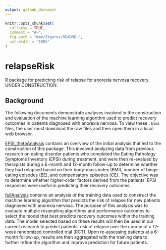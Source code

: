 ```yaml
---
output: github_document
---
```


<!-- README.md is generated from README.Rmd. Please edit that file -->

```r
knitr::opts_chunk$set(
  collapse = TRUE,
  comment = "#>",
  fig.path = "man/figures/README-",
  out.width = "100%"
)
```

# relapseRisk

<!-- badges: start -->
<!-- badges: end -->

R package for predicting risk of relapse for anorexia nervosa recovery. UNDER CONSTRUCTION.

## Background

The following documents demonstrate analyses involved in the construction and evaluation of the machine learning algorithm used to predict recovery outcomes in patients diagnosed with anorexia nervosa. To view these ``.html`` files, the user must download the raw files and then open them in a local web browser. 

[EPSI_thetaAnalysis](./EPSI_thetaAnalysis.html) contains an overview of the initial analysis that led to the construction of this package. This involved analyzing data from previous research on eating disorder patients who completed the Eating Pathology Symptoms Inventory (EPSI) during treatment, and were then re-evalued by therapists during a 6-month and 12-month follow-up to determine whether they had relapsed based on their body-mass index (BMI), number of binge-eating episodes (BE), and compensatory episodes (CE). The objective was to determine whether higher-order factors derived from the patients' EPSI responses were useful in predicting their recovery outcomes. 

[fullAnalysis](./fullAnalysls.html) contains an analysis of the training data used to construct the machine learning algorithm that predicts the risk of relapse for new patients diagnosed with anorexia nervosa. The purpose of this analysis was to evaluate multiple resampling algorithms and performance outcomes to select the model that best predicts recovery outcomes within the training data. The model selected based on these results will then be used in our current research to predict patients' risk of relapse over the course of a 12-week randomized controlled trial (RCT). Upon re-assessing patients at a 6-month follow-up, results are then aggregated with the training data to further refine the algorithm and improve prediction for future patients.
